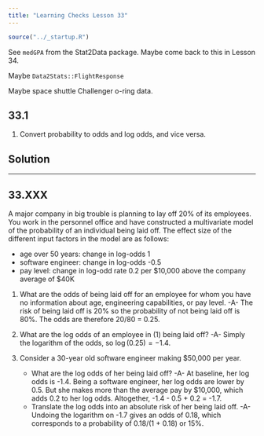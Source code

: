 ```yaml
---
title: "Learning Checks Lesson 33"
---
```


```r
source("../_startup.R")
```

See `medGPA` from the Stat2Data package. Maybe come back to this in Lesson 34.


Maybe `Data2Stats::FlightResponse`

Maybe space shuttle Challenger o-ring data.

## 33.1

1. Convert probability to odds and log odds, and vice versa.


::: {.callout-note}
## Solution

:::

--------

## 33.XXX

A major company in big trouble is planning to lay off 20% of its employees. You work in the personnel office and have constructed a multivariate model of the probability of an individual being laid off. The effect size of the different input factors in the model are as follows:

- age over 50 years: change in log-odds 1
- software engineer: change in log-odds -0.5
- pay level: change in log-odd rate 0.2 per $10,000 above the company average of $40K

1. What are the odds of being laid off for an employee for whom you have no information about age, engineering capabilities, or pay level. -A- The risk of being laid off is 20% so the probability of not being laid off is 80%. The odds are therefore 20/80 = 0.25.

2. What are the log odds of an employee in (1) being laid off? -A- Simply the logarithm of the odds, so $\log(0.25) = -1.4$. 

3. Consider a 30-year old software engineer making $50,000 per year. 
    - What are the log odds of her being laid off? -A- At baseline, her log odds is -1.4. Being a software engineer, her log odds are lower by 0.5. But she makes more than the average pay by $10,000, which adds 0.2  to her log odds. Altogether, -1.4 - 0.5 + 0.2  = -1.7.
    - Translate the log odds into an absolute risk of her being laid off. -A- Undoing the logarithm on -1.7 gives an odds of 0.18, which corresponds to a probability of 0.18/(1 + 0.18) or 15%. 

